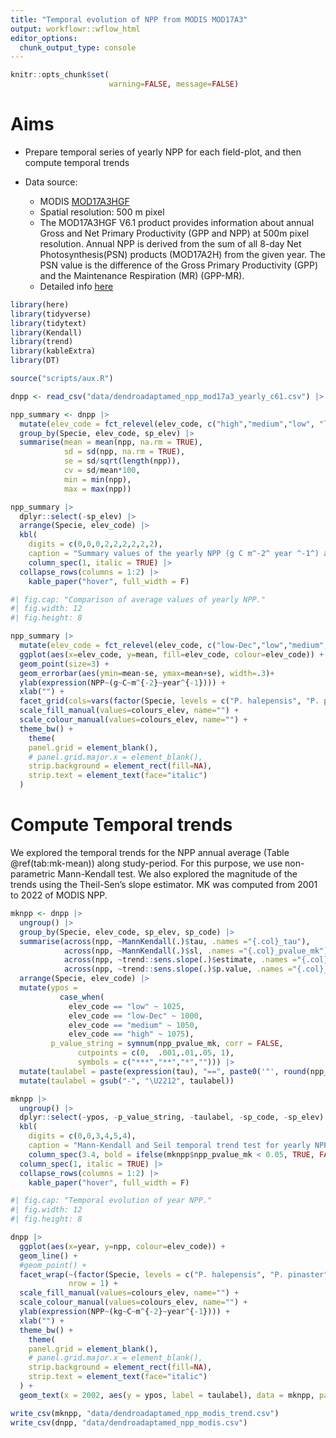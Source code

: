 ```yaml
---
title: "Temporal evolution of NPP from MODIS MOD17A3"
output: workflowr::wflow_html
editor_options:
  chunk_output_type: console
---
```


```r
knitr::opts_chunk$set( 
                      warning=FALSE, message=FALSE)
```

# Aims

- Prepare temporal series of yearly NPP for each field-plot, and then compute temporal trends

- Data source: 
  
  - MODIS [MOD17A3HGF](https://developers.google.com/earth-engine/datasets/catalog/MODIS_061_MOD17A3HGF)
  - Spatial resolution: 500 m pixel
  - The MOD17A3HGF V6.1 product provides information about annual Gross and Net Primary Productivity (GPP and NPP) at 500m pixel resolution. Annual NPP is derived from the sum of all 8-day Net Photosynthesis(PSN) products (MOD17A2H) from the given year. The PSN value is the difference of the Gross Primary Productivity (GPP) and the Maintenance Respiration (MR) (GPP-MR).
  - Detailed info [here](https://lpdaac.usgs.gov/documents/972/MOD17_User_Guide_V61.pdf)

```r
library(here)
library(tidyverse)
library(tidytext)
library(Kendall)
library(trend)
library(kableExtra)
library(DT)

source("scripts/aux.R")
```

```r
dnpp <- read_csv("data/dendroadaptamed_npp_mod17a3_yearly_c61.csv") |> filter(year <= 2022)
```


```r
npp_summary <- dnpp |> 
  mutate(elev_code = fct_relevel(elev_code, c("high","medium","low", "low-Dec"))) |> 
  group_by(Specie, elev_code, sp_elev) |> 
  summarise(mean = mean(npp, na.rm = TRUE), 
            sd = sd(npp, na.rm = TRUE), 
            se = sd/sqrt(length(npp)),
            cv = sd/mean*100,
            min = min(npp), 
            max = max(npp)) 

```

```r
npp_summary |> 
  dplyr::select(-sp_elev) |> 
  arrange(Specie, elev_code) |> 
  kbl(
    digits = c(0,0,0,2,2,2,2,2,2),
    caption = "Summary values of the yearly NPP (g C m^-2^ year ^-1^) along the study period (2000-2021) for the study sites.", parse = TRUE) |> 
    column_spec(1, italic = TRUE) |> 
  collapse_rows(columns = 1:2) |> 
    kable_paper("hover", full_width = F)
```


```r
#| fig.cap: "Comparison of average values of yearly NPP."
#| fig.width: 12
#| fig.height: 8

npp_summary |> 
  mutate(elev_code = fct_relevel(elev_code, c("low-Dec","low","medium","high"))) |> 
  ggplot(aes(x=elev_code, y=mean, fill=elev_code, colour=elev_code)) + 
  geom_point(size=3) + 
  geom_errorbar(aes(ymin=mean-se, ymax=mean+se), width=.3)+
  ylab(expression(NPP~(g~C~m^{-2}~year^{-1}))) + 
  xlab("") + 
  facet_grid(cols=vars(factor(Specie, levels = c("P. halepensis", "P. pinaster", "P. nigra", "P. sylvestris"))), scales = "free_x", space = "free_x") +
  scale_fill_manual(values=colours_elev, name="") +
  scale_colour_manual(values=colours_elev, name="") + 
  theme_bw() + 
    theme(
    panel.grid = element_blank(),
    # panel.grid.major.x = element_blank(),
    strip.background = element_rect(fill=NA), 
    strip.text = element_text(face="italic")
  )

```


# Compute Temporal trends

We explored the temporal trends for the NPP annual average (Table \@ref(tab:mk-mean)) along study-period. For this purpose, we use non-parametric Mann-Kendall test. We also explored the magnitude of the trends using the Theil-Sen's slope estimator. MK was computed from 2001 to 2022 of MODIS NPP.

```r
mknpp <- dnpp |> 
  ungroup() |> 
  group_by(Specie, elev_code, sp_elev, sp_code) |> 
  summarise(across(npp, ~MannKendall(.)$tau, .names ="{.col}_tau"),
            across(npp, ~MannKendall(.)$sl, .names ="{.col}_pvalue_mk"),
            across(npp, ~trend::sens.slope(.)$estimate, .names ="{.col}_senslope"),
            across(npp, ~trend::sens.slope(.)$p.value, .names ="{.col}_pvalue_sen")) |> 
  arrange(Specie, elev_code) |> 
  mutate(ypos = 
           case_when(
             elev_code == "low" ~ 1025,
             elev_code == "low-Dec" ~ 1000,
             elev_code == "medium" ~ 1050,
             elev_code == "high" ~ 1075), 
         p_value_string = symnum(npp_pvalue_mk, corr = FALSE,
               cutpoints = c(0,  .001,.01,.05, 1),
               symbols = c("***","**","*",""))) |> 
  mutate(taulabel = paste(expression(tau), "==", paste0('"', round(npp_tau, 3), p_value_string, '"'))) |> 
  mutate(taulabel = gsub("-", "\U2212", taulabel))

```


```r
mknpp |> 
  ungroup() |> 
  dplyr::select(-ypos, -p_value_string, -taulabel, -sp_code, -sp_elev) |> 
  kbl(
    digits = c(0,0,3,4,5,4),
    caption = "Mann-Kendall and Seil temporal trend test for yearly NPP") |> 
    column_spec(3.4, bold = ifelse(mknpp$npp_pvalue_mk < 0.05, TRUE, FALSE)) |> 
  column_spec(1, italic = TRUE) |> 
  collapse_rows(columns = 1:2) |> 
    kable_paper("hover", full_width = F)
```


```r
#| fig.cap: "Temporal evolution of year NPP."
#| fig.width: 12
#| fig.height: 8

dnpp |> 
  ggplot(aes(x=year, y=npp, colour=elev_code)) +
  geom_line() + 
  #geom_point() + 
  facet_wrap(~(factor(Specie, levels = c("P. halepensis", "P. pinaster", "P. nigra", "P. sylvestris"))),
             nrow = 1) +
  scale_fill_manual(values=colours_elev, name="") +
  scale_colour_manual(values=colours_elev, name="") +
  ylab(expression(NPP~(kg~C~m^{-2}~year^{-1}))) + 
  xlab("") + 
  theme_bw() + 
    theme(
    panel.grid = element_blank(),
    # panel.grid.major.x = element_blank(),
    strip.background = element_rect(fill=NA), 
    strip.text = element_text(face="italic")
  ) +
  geom_text(x = 2002, aes(y = ypos, label = taulabel), data = mknpp, parse = TRUE, show.legend = FALSE, hjust = "left")
```


```r
write_csv(mknpp, "data/dendroadaptamed_npp_modis_trend.csv")
write_csv(dnpp, "data/dendroadaptamed_npp_modis.csv")
```



